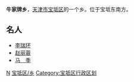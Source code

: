 {{Unreferenced |time=2008-11-19T09:55:27+00:00 }}
<!-- 本調用由 {{subst:Uncategorized/auto}} 自動產生。 -->

'''牛家牌乡'''，[[天津市|天津市]][[宝坻区|宝坻区]]的一个乡。位于宝坻东南方。

==名人==
* [[李瑞环|李瑞环]]
* [[赵丽蓉|赵丽蓉]]
* [[马季|马　季]]

{{天津小作品}}
{{天津市宝坻区行政区划}}
[[Category:宝坻区|N]]
[[Category:天津乡镇|宝坻区/乡]]
[[Category:宝坻区行政区划|Category:宝坻区行政区划]]